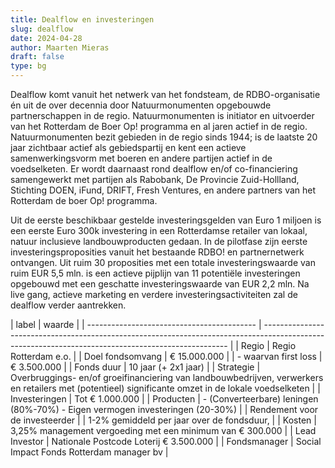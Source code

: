 ```yaml
---
title: Dealflow en investeringen
slug: dealflow
date: 2024-04-28
author: Maarten Mieras
draft: false
type: bg
---
```



<Colwrapper>
  <div slot="one">

Dealflow komt vanuit het netwerk van het fondsteam,
de RDBO-organisatie én uit de over decennia door
Natuurmonumenten opgebouwde partnerschappen in de
regio. Natuurmonumenten is initiator en uitvoerder van het
Rotterdam de Boer Op! programma en al jaren actief in de
regio. Natuurmonumenten bezit gebieden in de regio sinds
1944; is de laatste 20 jaar zichtbaar actief als gebiedspartij en
kent een actieve samenwerkingsvorm met boeren en andere
partijen actief in de voedselketen. Er wordt daarnaast rond
dealflow en/of co-financiering samengewerkt met partijen
als Rabobank, De Provincie Zuid-Hollland, Stichting DOEN,
iFund, DRIFT, Fresh Ventures, en andere partners van het
Rotterdam de boer Op! programma.

Uit de eerste beschikbaar gestelde investeringsgelden
van Euro 1 miljoen is een eerste Euro 300k investering in
een Rotterdamse retailer van lokaal, natuur inclusieve
landbouwproducten gedaan. In de pilotfase zijn eerste
investeringsproposities vanuit het bestaande RDBO!
en partnernetwerk ontvangen. Uit ruim 30 proposities
met een totale investeringswaarde van ruim EUR 5,5
mln. is een actieve pijplijn van 11 potentiële investeringen
opgebouwd met een geschatte investeringswaarde van
EUR 2,2 mln. Na live gang, actieve marketing en verdere
investeringsactiviteiten zal de dealflow verder aantrekken.

  </div>
<div slot="two">
| label                                      | waarde                                                                                                                                              |
| ------------------------------------------ | --------------------------------------------------------------------------------------------------------------------------------------------------- |
| Regio                                      | Regio Rotterdam e.o.                                                                                                                                |
| Doel fondsomvang                           | € 15.000.000                                                                                                                                        |
| - waarvan first loss                       | € 3.500.000                                                                                                                                         |
| Fonds duur                                 | 10 jaar (+ 2x1 jaar)                                                                                                                                |
| Strategie                                  | Overbruggings- en/of groeifinanciering van landbouwbedrijven, verwerkers en retailers met (potentieel) significante omzet in de lokale voedselketen |
| Investeringen                              | Tot € 1.000.000                                                                                                                                     |
| Producten                                  | - (Converteerbare) leningen (80%-70%) - Eigen vermogen investeringen (20-30%)                                                                       |
| Rendement voor de investeerder             |
| 1-2% gemiddeld per jaar over de fondsduur, |
| Kosten                                     | 3,25% management vergoeding met een minimum van € 300.000                                                                                           |
| Lead Investor                              | Nationale Postcode Loterij € 3.500.000                                                                                                              |
| Fondsmanager                               | Social Impact Fonds Rotterdam manager bv                                                                                                            |
</div>
</Colwrapper>
